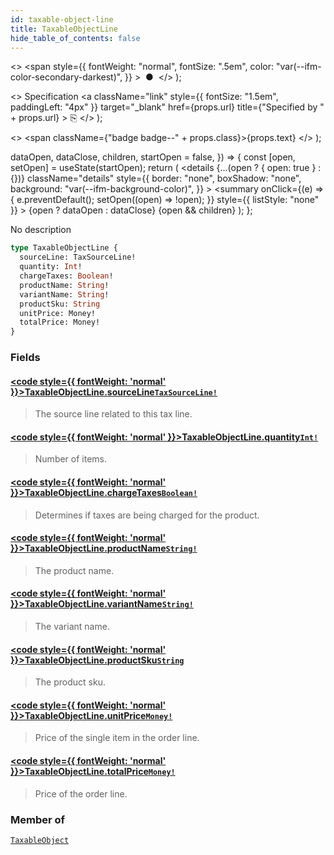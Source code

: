 ```yaml
---
id: taxable-object-line
title: TaxableObjectLine
hide_table_of_contents: false
---
```


  <>
    <span
      style={{
        fontWeight: "normal",
        fontSize: ".5em",
        color: "var(--ifm-color-secondary-darkest)",
      }}
    >
      &nbsp;●&nbsp;
    </span>
  </>
);

  <>
    Specification
    <a
      className="link"
      style={{ fontSize: "1.5em", paddingLeft: "4px" }}
      target="\_blank"
      href={props.url}
      title={"Specified by " + props.url}
    >
      ⎘
    </a>
  </>
);

  <>
    <span className={"badge badge--" + props.class}>{props.text}</span>
  </>
);


  dataOpen,
  dataClose,
  children,
  startOpen = false,
}) => {
  const [open, setOpen] = useState(startOpen);
  return (
    <details
      {...(open ? { open: true } : {})}
      className="details"
      style={{
        border: "none",
        boxShadow: "none",
        background: "var(--ifm-background-color)",
      }}
    >
      <summary
        onClick={(e) => {
          e.preventDefault();
          setOpen((open) => !open);
        }}
        style={{ listStyle: "none" }}
      >
        {open ? dataOpen : dataClose}
      </summary>
      {open && children}
    </details>
  );
};

No description

```graphql
type TaxableObjectLine {
  sourceLine: TaxSourceLine!
  quantity: Int!
  chargeTaxes: Boolean!
  productName: String!
  variantName: String!
  productSku: String
  unitPrice: Money!
  totalPrice: Money!
}
```

### Fields

#### [<code style={{ fontWeight: 'normal' }}>TaxableObjectLine.<b>sourceLine</b></code>](#)<Bullet />[`TaxSourceLine!`](../../../api-reference/miscellaneous/unions/tax-source-line) <Badge class="secondary" text="non-null"/> <Badge class="secondary" text="union"/>

> The source line related to this tax line.

#### [<code style={{ fontWeight: 'normal' }}>TaxableObjectLine.<b>quantity</b></code>](#)<Bullet />[`Int!`](../../../api-reference/miscellaneous/scalars/int) <Badge class="secondary" text="non-null"/> <Badge class="secondary" text="scalar"/>

> Number of items.

#### [<code style={{ fontWeight: 'normal' }}>TaxableObjectLine.<b>chargeTaxes</b></code>](#)<Bullet />[`Boolean!`](../../../api-reference/miscellaneous/scalars/boolean) <Badge class="secondary" text="non-null"/> <Badge class="secondary" text="scalar"/>

> Determines if taxes are being charged for the product.

#### [<code style={{ fontWeight: 'normal' }}>TaxableObjectLine.<b>productName</b></code>](#)<Bullet />[`String!`](../../../api-reference/miscellaneous/scalars/string) <Badge class="secondary" text="non-null"/> <Badge class="secondary" text="scalar"/>

> The product name.

#### [<code style={{ fontWeight: 'normal' }}>TaxableObjectLine.<b>variantName</b></code>](#)<Bullet />[`String!`](../../../api-reference/miscellaneous/scalars/string) <Badge class="secondary" text="non-null"/> <Badge class="secondary" text="scalar"/>

> The variant name.

#### [<code style={{ fontWeight: 'normal' }}>TaxableObjectLine.<b>productSku</b></code>](#)<Bullet />[`String`](../../../api-reference/miscellaneous/scalars/string) <Badge class="secondary" text="scalar"/>

> The product sku.

#### [<code style={{ fontWeight: 'normal' }}>TaxableObjectLine.<b>unitPrice</b></code>](#)<Bullet />[`Money!`](../../../api-reference/miscellaneous/objects/money) <Badge class="secondary" text="non-null"/> <Badge class="secondary" text="object"/>

> Price of the single item in the order line.

#### [<code style={{ fontWeight: 'normal' }}>TaxableObjectLine.<b>totalPrice</b></code>](#)<Bullet />[`Money!`](../../../api-reference/miscellaneous/objects/money) <Badge class="secondary" text="non-null"/> <Badge class="secondary" text="object"/>

> Price of the order line.

### Member of

[`TaxableObject`](../../../api-reference/taxes/objects/taxable-object) <Badge class="secondary" text="object"/>
